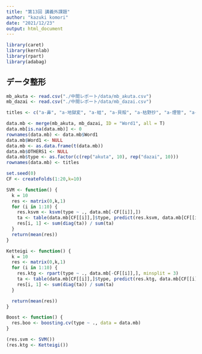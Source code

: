 ```yaml
---
title: "第13回 講義外課題"
author: "kazuki komori"
date: "2021/12/23"
output: html_document
---
```


```r
library(caret)
library(kernlab)
library(rpart)
library(adabag)
```

## データ整形
```r
mb_akuta <- read.csv("./中間レポート/data/mb_akuta.csv") 
mb_dazai <- read.csv("./中間レポート/data/mb_dazai.csv")

titles <- c("a-鼻", "a-地獄変", "a-蛙", "a-貝殻", "a-枯野抄", "a-煙管", "a-女", "a-羅生門", "a-沙羅の花", "a-トロッコ", "d-兄たち", "d-朝", "d-あさましきもの", "d-走れメロス", "d-キリギリス", "d-人間失格", "d-女の決闘", "d-惜別", "d-創世記", "d-嘘")

data.mb <- merge(mb_akuta, mb_dazai, ID = "Word1", all = T)
data.mb[is.na(data.mb)] <- 0
rownames(data.mb) <- data.mb$Word1
data.mb$Word1 <- NULL
data.mb <- as.data.frame(t(data.mb))
data.mb$OTHERS1 <- NULL
data.mb$type <- as.factor(c(rep("akuta", 10), rep("dazai", 10)))
rownames(data.mb) <- titles
```


```r
set.seed(0)
CF <- createFolds(1:20,k=10)
```

```r
SVM <- function() {
  k = 10
  res <- matrix(0,k,1)
  for (i in 1:10) {
    res.ksvm <- ksvm(type ~ ., data.mb[-CF[[i]],])
    ta <- table(data.mb[CF[[i]],]$type, predict(res.ksvm, data.mb[CF[[i]], colnames(data.mb) != "type"]))
    res[i, 1] <- sum(diag(ta)) / sum(ta)
  }
  return(mean(res))
}
```

```r
Ketteigi <- function() {
  k = 10
  res <- matrix(0,k,1)
  for (i in 1:10) {
    res.ktg <- rpart(type ~ ., data.mb[-CF[[i]],], minsplit = 3)
    ta <- table(data.mb[CF[[i]],]$type, predict(res.ktg, data.mb[CF[[i]], colnames(data.mb) != "type"], type="class"))
    res[i, 1] <- sum(diag(ta)) / sum(ta)
  }

  return(mean(res))
}
```

```r
Boost <- function() {
  res.boo <- boosting.cv(type ~ ., data = data.mb)
}
```

```r
(res.svm <- SVM())
(res.ktg <- Ketteigi())
```